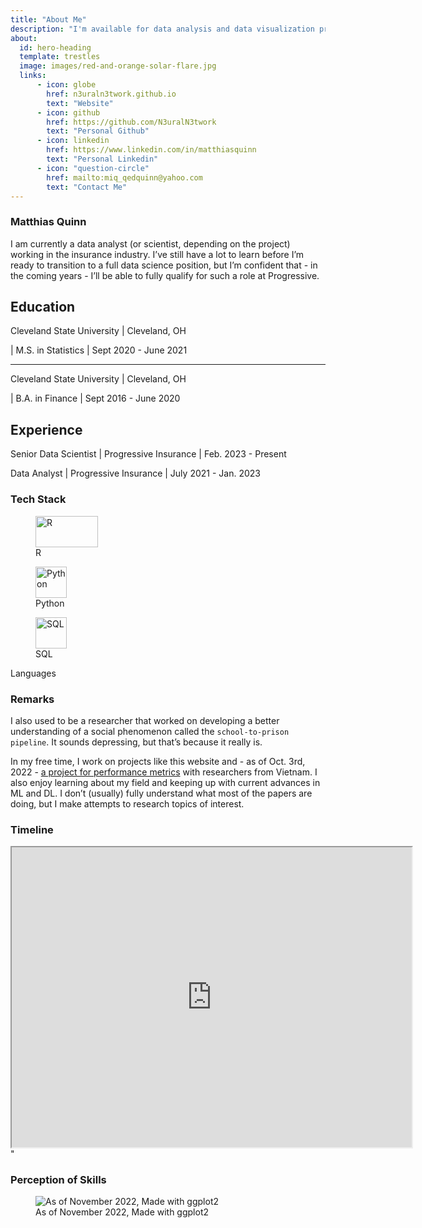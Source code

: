 ---
title: "About Me"
description: "I'm available for data analysis and data visualization projects."
about:
  id: hero-heading
  template: trestles
  image: images/red-and-orange-solar-flare.jpg
  links:
      - icon: globe
        href: n3uraln3twork.github.io
        text: "Website"
      - icon: github
        href: https://github.com/N3uralN3twork
        text: "Personal Github"
      - icon: linkedin
        href: https://www.linkedin.com/in/matthiasquinn
        text: "Personal Linkedin"
      - icon: "question-circle"
        href: mailto:miq_qedquinn@yahoo.com
        text: "Contact Me"
---

### Matthias Quinn

::: {#hero-heading}
I am currently a data analyst (or scientist, depending on the project) working in the insurance industry. I've still have a lot to learn before I'm ready to transition to a full data science position, but I'm confident that - in the coming years - I'll be able to fully qualify for such a role at Progressive.

## Education

Cleveland State University \| Cleveland, OH

\| M.S. in Statistics \| Sept 2020 - June 2021

------------------------------------------------------------------------

Cleveland State University \| Cleveland, OH

\| B.A. in Finance \| Sept 2016 - June 2020

## Experience

Senior Data Scientist \| Progressive Insurance \| Feb. 2023 - Present

Data Analyst \| Progressive Insurance \| July 2021 - Jan. 2023
:::

### Tech Stack

::: {#fig-languages layout-ncol="3"}
![R](images/RStudio-Logo-Flat.png){width="100" height="50"}

![Python](images/Python-logo-notext.svg.png){width="50"}

![SQL](images/SQL-Logo-with-Database.png){width="50"}

Languages
:::

### Remarks

I also used to be a researcher that worked on developing a better understanding of a social phenomenon called the `school-to-prison pipeline`. It sounds depressing, but that's because it really is.

In my free time, I work on projects like this website and - as of Oct. 3rd, 2022 - [a project for performance metrics](https://github.com/thieu1995/permetrics) with researchers from Vietnam. I also enjoy learning about my field and keeping up with current advances in ML and DL. I don't (usually) fully understand what most of the papers are doing, but I make attempts to research topics of interest.

### Timeline

```{=html}
<iframe src="https://drive.google.com/file/d/1EH2i0cIKr_lwj8WsVP6J-B-8EJtK6s_w/preview" width="640" height="480" allow="autoplay"></iframe>"
```
### Perception of Skills

![As of November 2022, Made with ggplot2](images/SkillsGraph.png){fig-align="center"}
